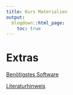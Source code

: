 ```yaml
---
title: Kurs Materialien
output:
  blogdown::html_page:
    toc: true
---
```


# Extras

[Benötigstes Software](../documents/installieren.pdf)

[Literaturhinweis](../documents/Referenzen.pdf)

<!--

# Folien

[Termine 1 & 2](../documents/FolienRKurs-12.pdf)

# Skripte und Datensätze

[Termin 1](../documents/Tag1.R)

# Skripte und Datensätze

[Datensatz](../2023/03/09/dateien-herunterladen/)

-->

<!--

# Folien

[Termine 3 & 4](../documents/FolienRKurs-34.pdf)

# Skripte und Datensätze

[Termin 1](../documents/Tag1.R) [Termin 2](../documents/Tag2.R)

[Termin 3](../documents/Tag3.R) [Termin 4](../documents/Tag4.R)

-->
